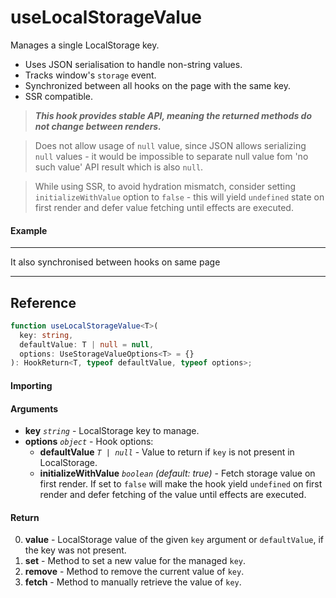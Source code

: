 
<Meta title="Side-effect/useLocalStorageValue" component={Example} />

# useLocalStorageValue

Manages a single LocalStorage key.

- Uses JSON serialisation to handle non-string values.
- Tracks window's `storage` event.
- Synchronized between all hooks on the page with the same key.
- SSR compatible.

> **_This hook provides stable API, meaning the returned methods do not change between renders._**

> Does not allow usage of `null` value, since JSON allows serializing `null` values - it would be
> impossible to separate null value fom 'no such value' API result which is also `null`.

> While using SSR, to avoid hydration mismatch, consider setting `initializeWithValue` option
> to `false` - this will yield `undefined` state on first render and defer value fetching until effects
> are executed.

#### Example

<Canvas isColumn>
  <Story name="Example" story={Example} />
  <hr />
  It also synchronised between hooks on same page
  <hr />
  <Story name="Example2" story={Example} />
</Canvas>

<ArgsTable story="Example" />

## Reference

```ts
function useLocalStorageValue<T>(
  key: string,
  defaultValue: T | null = null,
  options: UseStorageValueOptions<T> = {}
): HookReturn<T, typeof defaultValue, typeof options>;
```

#### Importing

<ImportPath />


#### Arguments

- **key** _`string`_ - LocalStorage key to manage.
- **options** _`object`_ - Hook options:
  - **defaultValue** _`T | null`_ - Value to return if `key` is not present in LocalStorage.
  - **initializeWithValue** _`boolean`_ _(default: true)_ - Fetch storage value on first render. If
    set to `false` will make the hook yield `undefined` on first render and defer fetching of the
    value until effects are executed.

#### Return

0. **value** - LocalStorage value of the given `key` argument or `defaultValue`, if the key was not
present.
1. **set** - Method to set a new value for the managed `key`.
2. **remove** - Method to remove the current value of `key`.
3. **fetch** - Method to manually retrieve the value of `key`.
